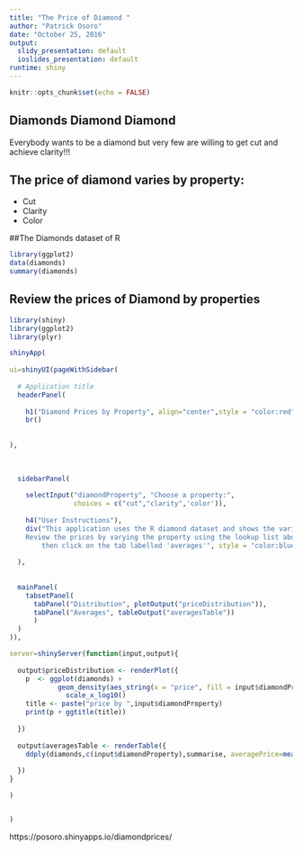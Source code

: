 ---
title: "The Price of Diamond "
author: "Patrick Osoro"
date: "October 25, 2016"
output:
  slidy_presentation: default
  ioslides_presentation: default
runtime: shiny
---

```{r setup, include=FALSE}
knitr::opts_chunk$set(echo = FALSE)
```
##         Diamonds Diamond Diamond

Everybody wants to be a diamond but very few are willing to get cut and achieve clarity!!!



## The price of diamond varies by property:

- Cut
- Clarity
- Color

##The Diamonds dataset of R
```{r diamonds, echo = FALSE}
library(ggplot2)
data(diamonds)
summary(diamonds)
```

## Review the prices of Diamond by properties


```{r, echo = FALSE}
library(shiny)
library(ggplot2)
library(plyr) 

shinyApp(
  
ui=shinyUI(pageWithSidebar(
  
  # Application title
  headerPanel(
    
    h1("Diamond Prices by Property", align="center",style = "color:red"),
    br()
   
    
),
  
             
  
  sidebarPanel(
    
    selectInput("diamondProperty", "Choose a property:", 
                choices = c("cut","clarity",'color')), 
    
    h4("User Instructions"),
    div("This application uses the R diamond dataset and shows the variation of diamond price per the diamond property.
    Review the prices by varying the property using the lookup list above.If you are interested in the average and median price lists per diamond property, 
        then click on the tab labelled 'averages'", style = "color:blue")
    
  ),
  
  
  mainPanel(
    tabsetPanel(
      tabPanel("Distribution", plotOutput("priceDistribution")),
      tabPanel("Averages", tableOutput("averagesTable"))
      )
  )
)),

server=shinyServer(function(input,output){
  
  output$priceDistribution <- renderPlot({
    p  <- ggplot(diamonds) +
            geom_density(aes_string(x = "price", fill = input$diamondProperty), alpha=0.3) +
              scale_x_log10()
    title <- paste("price by ",input$diamondProperty)
    print(p + ggtitle(title))
    
  })
  
  output$averagesTable <- renderTable({
    ddply(diamonds,c(input$diamondProperty),summarise, averagePrice=mean(price), medianPrice=median(price))    
    
  })
}

)


)
```
https://posoro.shinyapps.io/diamondprices/
